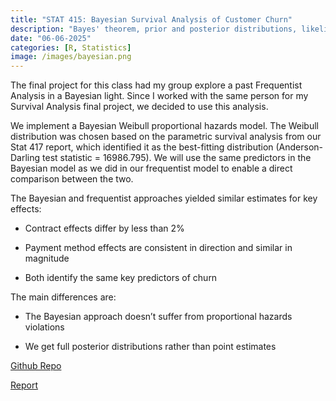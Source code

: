 ```yaml
---
title: "STAT 415: Bayesian Survival Analysis of Customer Churn"
description: "Bayes' theorem, prior and posterior distributions, likelihood functions, Markov Chain Monte Carlo methods, hierarchical modeling. Bayesian data analysis, comparison of Bayesian and classical (frequentist) approaches."
date: "06-06-2025"
categories: [R, Statistics]
image: /images/bayesian.png
---
```


The final project for this class had my group explore a past Frequentist Analysis
in a Bayesian light. Since I worked with the same person for my Survival Analysis
final project, we decided to use this analysis. 

We implement a Bayesian Weibull proportional hazards model. The Weibull 
distribution was chosen based on the parametric survival analysis from our Stat 
417 report, which identified it as the best-fitting distribution 
(Anderson-Darling test statistic = 16986.795). We will use the same predictors 
in the Bayesian model as we did in our frequentist model to enable a direct 
comparison between the two.

The Bayesian and frequentist approaches yielded similar estimates for key effects:

- Contract effects differ by less than 2%

- Payment method effects are consistent in direction and similar in magnitude

- Both identify the same key predictors of churn

The main differences are:

- The Bayesian approach doesn't suffer from proportional hazards violations

- We get full posterior distributions rather than point estimates

[Github Repo](https://github.com/LiamQuach/STAT-415-Project){target="_blank"}

[Report](/files/stat415_report.html){target="_blank"}
